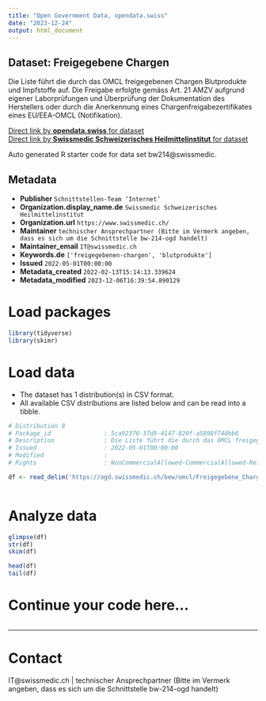 ```yaml
---
title: "Open Government Data, opendata.swiss"
date: "2023-12-24"
output: html_document
---
```


## Dataset: Freigegebene Chargen

Die Liste führt die durch das OMCL freigegebenen Chargen Blutprodukte und Impfstoffe auf. Die Freigabe erfolgte gemäss Art. 21 AMZV aufgrund eigener Laborprüfungen und Überprüfung der Dokumentation des Herstellers oder durch die Anerkennung eines Chargenfreigabezertifikates eines EU/EEA-OMCL (Notifikation).

[Direct link by **opendata.swiss** for dataset](https://opendata.swiss/de/dataset/freigegebene-chargen)<br>
[Direct link by **Swissmedic Schweizerisches Heilmittelinstitut** for dataset](https://www.swissmedic.ch/swissmedic/de/home/services/omcl-lab/freigegebene_chargen.html)

Auto generated R starter code for data set bw214@swissmedic.

## Metadata

- **Publisher** `Schnittstellen-Team ‘Internet’`
- **Organization.display_name.de** `Swissmedic Schweizerisches Heilmittelinstitut`
- **Organization.url** `https://www.swissmedic.ch/`
- **Maintainer** `technischer Ansprechpartner (Bitte im Vermerk angeben, dass es sich um die Schnittstelle bw-214-ogd handelt)`
- **Maintainer_email** `IT@swissmedic.ch`
- **Keywords.de** `['freigegebenen-chargen', 'blutprodukte']`
- **Issued** `2022-05-01T00:00:00`
- **Metadata_created** `2022-02-13T15:14:13.339624`
- **Metadata_modified** `2023-12-06T16:39:54.890129`


# Load packages

```r

library(tidyverse)
library(skimr)

```

# Load data

-   The dataset has 1 distribution(s) in CSV format.
-   All available CSV distributions are listed below and can be read into a tibble.

```r

# Distribution 0
# Package_id               : 5ca92370-37d9-4147-820f-a5898f740bb6
# Description              : Die Liste führt die durch das OMCL freigegebenen Chargen Blutprodukte und Impfstoffe auf. 
# Issued                   : 2022-05-01T00:00:00
# Modified                 : 
# Rights                   : NonCommercialAllowed-CommercialAllowed-ReferenceNotRequired

df <- read_delim('https://ogd.swissmedic.ch/bew/omcl/Freigegebene_Chargen.csv')



```

# Analyze data

```r

glimpse(df)
str(df)
skim(df)

head(df)
tail(df)

```

# Continue your code here...

```r

```

------------------------------------------------------------------------

# Contact

IT@swissmedic.ch | technischer Ansprechpartner (Bitte im Vermerk angeben, dass es sich um die Schnittstelle bw-214-ogd handelt)
